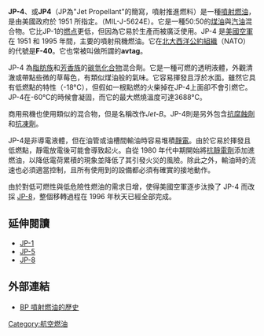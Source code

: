 '''JP-4'''、或'''JP4'''（JP為"Jet Propellant"的簡寫，噴射推進燃料）是一種[[噴射燃油|噴射燃油]]，是由美國政府於 1951 所指定。（MIL-J-5624E）。它是一種50ː50的[[煤油|煤油]]與[[汽油|汽油]]混合物。它比JP-1的[[燃点_(燃烧)|燃点]]更低，但因為它易於生產而被廣泛使用。JP-4 是[[美國空軍|美國空軍]]在 1951 和 1995 年間，主要的噴射飛機燃油。它在[[北大西洋公約組織|北大西洋公約組織]]（NATO）的代號是'''F-40'''。它也常被叫做所謂的'''avtag'''。

JP-4 為[[脂肪族|脂肪族]]和[[芳香族|芳香族]]的[[碳氫化合物|碳氫化合物]]混合劑。它是一種可燃的透明液體，外觀清澈或帶點些微的草莓色，有類似煤油般的氣味。它容易揮發且浮於水面。雖然它具有低燃點的特性（-18°C），但假如一根點燃的火柴掉在JP-4上面卻不會引燃它。JP-4在-60°C的時候會凝固，而它的最大燃燒溫度可達3688°C。

商用飛機也使用類似的混合物，但是名稱改作''Jet-B''。JP-4則是另外包含[[抗腐蝕劑|抗腐蝕劑]]和[[抗凍劑|抗凍劑]]。

JP-4是非導電液體，但在油管或油槽間輸油時容易堆積[[靜電|靜電]]。由於它易於揮發且低燃點，靜電放電後可能會導致起火。自從 1980 年代中期開始將[[抗靜電劑|抗靜電劑]]添加進燃油，以降低電荷累積的現象並降低了其引發火災的風險。除此之外，輸油時的流速也必須適當控制，且所有使用到的設備都必須有確實的接地動作。

由於對低可燃性與低危險性燃油的需求日增，使得美國空軍逐步汰換了 JP-4 而改採 [[JP-8|JP-8]]，整個移轉過程在 1996 年秋天已經全部完成。

== 延伸閱讀 ==
* [[JP-1|JP-1]]
* [[JP-5|JP-5]]
* [[JP-8|JP-8]]

== 外部連結 ==
* [https://web.archive.org/web/20121018042938/http://www.bp.com/sectiongenericarticle.do?categoryId=4503664&contentId=57733 BP 噴射燃油的歷史]

[[Category:航空燃油|Category:航空燃油]]
